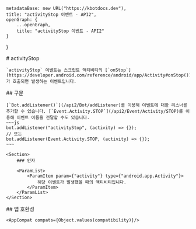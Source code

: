 
    metadataBase: new URL("https://kbotdocs.dev"),
    title: "activityStop 이벤트 - API2",
    openGraph: {
        ...openGraph,
        title: "activityStop 이벤트 - API2"
    }
}

<Section>
    # activityStop

    `activityStop` 이벤트는 스크립트 액티비티의 [`onStop`](https://developer.android.com/reference/android/app/Activity#onStop())가 호출되면 발생하는 이벤트입니다.
</Section>
<Section>
    ## 구문

    [`Bot.addListener()`](/api2/Bot/addListener)를 이용해 이벤트에 대한 리스너를 추가할 수 있습니다. [`Event.Activity.STOP`](/api2/Event/Activity/STOP)를 이용해 이벤트 이름을 전달할 수도 있습니다.
    ~~~js
    bot.addListener("activityStop", (activity) => {});
    // 또는
    bot.addListener(Event.Activity.STOP, (activity) => {});
    ~~~

    <Section>
        ### 인자

        <ParamList>
            <ParamItem param={"activity"} type={"android.app.Activity"}>
                해당 이벤트가 발생했을 때의 액티비티입니다.
            </ParamItem>
        </ParamList>
    </Section>
</Section>
<Section>
    ## 앱 호환성

    <AppCompat compats={Object.values(compatibility)}/>
</Section>